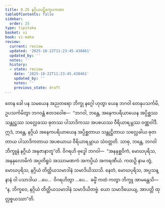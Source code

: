 ```yaml
---
title: 8.25 နဂ္ဂိယပဋိက္ခေပကထာ
tableOfContents: false
sidebar:
  order: 25
type: tipitaka
basket: vi
book: vi-maha
review:
  current: review
  updated: '2025-10-22T11:23:45.438461'
  updated_by: ''
  notes: ''
  history:
  - state: review
    date: '2025-10-22T11:23:45.438461'
    updated_by: ''
    notes: ''
    previous_state: draft
---
```



<ReviewStatus review={frontmatter.review} showDetails={true} />

<HypothesisAnnotation frontmatter={frontmatter} />

<DynamicBreadcrumb />

<Division number="370" book="vi-maha" e="ch" v="3" p="421">

<Paragraph number="1717" book="vi-maha">
တေန ခေါ ပန သမယေန အညတရော ဘိက္ခု နဂ္ဂေါ ဟုတွာ ယေန ဘဂဝါ တေနုပသင်္ကမိ, ဥပသင်္ကမိတွာ ဘဂဝန္တံ ဧတဒဝေါစ—  “ဘဂဝါ, ဘန္တေ, အနေကပရိယာယေန အပ္ပိစ္ဆဿ သန္တုဋ္ဌဿ သလ္လေခဿ ဓုတဿ ပါသာဒိကဿ အပစယဿ ဝီရိယာရမ္ဘဿ ဝဏ္ဏဝါဒီ. ဣဒံ, ဘန္တေ, နဂ္ဂိယံ အနေကပရိယာယေန အပ္ပိစ္ဆတာယ သန္တုဋ္ဌိတာယ သလ္လေခါယ ဓုတတာယ ပါသာဒိကတာယ အပစယာယ ဝီရိယာရမ္ဘာယ သံဝတ္တတိ. သာဓု, ဘန္တေ, ဘဂဝါ ဘိက္ခူနံ နဂ္ဂိယံ အနုဇာနာတူ”တိ. ဝိဂရဟိ ဗုဒ္ဓေါ ဘဂဝါ—  “အနနုစ္ဆဝိကံ, မောဃပုရိသ, အနနုလောမိကံ အပ္ပတိရူပံ အဿာမဏကံ အကပ္ပိယံ အကရဏီယံ. ကထဉှိ နာမ တွံ, မောဃပုရိသ, နဂ္ဂိယံ တိတ္ထိယသမာဒါနံ သမာဒိယိဿသိ. နေတံ, မောဃပုရိသ, အပ္ပသန္နာနံ ဝါ ပသာဒါယ …ပေ…  ဝိဂရဟိတွာ …ပေ…  ဓမ္မိံ ကထံ ကတွာ ဘိက္ခူ အာမန္တေသိ—  “န, ဘိက္ခဝေ, နဂ္ဂိယံ တိတ္ထိယသမာဒါနံ သမာဒိယိတဗ္ဗံ. ယော သမာဒိယေယျ, အာပတ္တိ ထုလ္လစ္စယဿာ”တိ.
</Paragraph>
</Division>